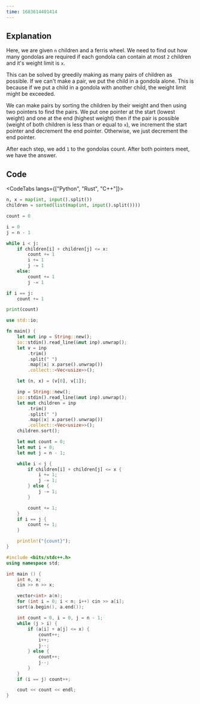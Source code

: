 ```yaml
---
time: 1683614401414
---
```


## Explanation

Here, we are given `n` children and a ferris wheel. We need to find out how many gondolas are required if each gondola can contain at most `2` children and it's weight limit is `x`.

This can be solved by greedily making as many pairs of children as possible. If we can't make a pair, we put the child in a gondola alone. This is because if we put a child in a gondola with another child, the weight limit might be exceeded.

We can make pairs by sorting the children by their weight and then using two pointers to find the pairs. We put one pointer at the start (lowest weight) and one at the end (highest weight) then if the pair is possible (weight of both children is less than or equal to `x`), we increment the start pointer and decrement the end pointer. Otherwise, we just decrement the end pointer.

After each step, we add `1` to the gondolas count. After both pointers meet, we have the answer.

## Code

<CodeTabs langs={["Python", "Rust", "C++"]}>

```python
n, x = map(int, input().split())
children = sorted(list(map(int, input().split())))

count = 0

i = 0
j = n - 1

while i < j:
    if children[i] + children[j] <= x:
        count += 1
        i += 1
        j -= 1
    else:
        count += 1
        j -= 1

if i == j:
    count += 1

print(count)
```

```rust
use std::io;

fn main() {
    let mut inp = String::new();
    io::stdin().read_line(&mut inp).unwrap();
    let v = inp
        .trim()
        .split(" ")
        .map(|x| x.parse().unwrap())
        .collect::<Vec<usize>>();

    let (n, x) = (v[0], v[1]);

    inp = String::new();
    io::stdin().read_line(&mut inp).unwrap();
    let mut children = inp
        .trim()
        .split(" ")
        .map(|x| x.parse().unwrap())
        .collect::<Vec<usize>>();
    children.sort();

    let mut count = 0;
    let mut i = 0;
    let mut j = n - 1;

    while i < j {
        if children[i] + children[j] <= x {
            i += 1;
            j -= 1;
        } else {
            j -= 1;
        }

        count += 1;
    }
    if i == j {
        count += 1;
    }

    println!("{count}");
}
```

```cpp
#include <bits/stdc++.h>
using namespace std;

int main () {
    int n, x;
    cin >> n >> x;

    vector<int> a(n);
    for (int i = 0; i < n; i++) cin >> a[i];
    sort(a.begin(), a.end());

    int count = 0, i = 0, j = n - 1;
    while (j > i) {
        if (a[i] + a[j] <= x) {
            count++;
            i++;
            j--;
        } else {
            count++;
            j--;
        }
    }
    if (i == j) count++;

    cout << count << endl;
}
```

</CodeTabs>
